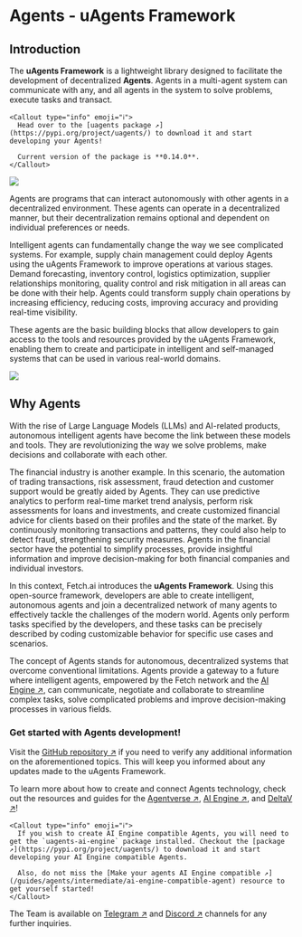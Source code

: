 
# Agents - uAgents Framework



## Introduction

The **uAgents Framework** is a lightweight library designed to facilitate the development of decentralized **Agents**. Agents in a multi-agent system can communicate with any, and all agents in the system to solve problems, execute tasks and transact.

    <Callout type="info" emoji="ℹ️">
      Head over to the [uagents package ↗️](https://pypi.org/project/uagents/) to download it and start developing your Agents!

      Current version of the package is **0.14.0**.
    </Callout>

![](src/images/concepts/ai-agents/Agents_interacting.svg)

Agents are programs that can interact autonomously with other agents in a decentralized environment. These agents can operate in a decentralized manner, but their decentralization remains optional and dependent on individual preferences or needs.

Intelligent agents can fundamentally change the way we see complicated systems. For example, supply chain management could deploy Agents using the uAgents Framework to improve operations at various stages. Demand forecasting, inventory control, logistics optimization, supplier relationships monitoring, quality control and risk mitigation in all areas can be done with their help. Agents could transform supply chain operations by increasing efficiency, reducing costs, improving accuracy and providing real-time visibility.

These agents are the basic building blocks that allow developers to gain access to the tools and resources provided by the uAgents Framework, enabling them to create and participate in intelligent and self-managed systems that can be used in various real-world domains.

![](src/images/concepts/ai-agents/decentralised_network.svg)

## Why Agents

With the rise of Large Language Models (LLMs) and AI-related products, autonomous intelligent agents have become the link between these models and tools. They are revolutionizing the way we solve problems, make decisions and collaborate with each other.

The financial industry is another example. In this scenario, the automation of trading transactions, risk assessment, fraud detection and customer support would be greatly aided by Agents. They can use predictive analytics to perform real-time market trend analysis, perform risk assessments for loans and investments, and create customized financial advice for clients based on their profiles and the state of the market. By continuously monitoring transactions and patterns, they could also help to detect fraud, strengthening security measures. Agents in the financial sector have the potential to simplify processes, provide insightful information and improve decision-making for both financial companies and individual investors.

In this context, Fetch.ai introduces the **uAgents Framework**. Using this open-source framework, developers are able to create intelligent, autonomous agents and join a decentralized network of many agents to effectively tackle the challenges of the modern world. Agents only perform tasks specified by the developers, and these tasks can be precisely described by coding customizable behavior for specific use cases and scenarios.

The concept of Agents stands for autonomous, decentralized systems that overcome conventional limitations.
Agents provide a gateway to a future where intelligent agents, empowered by the Fetch network and the [AI Engine ↗️](/concepts/ai-engine/ai-engine-intro), can communicate, negotiate and collaborate to streamline complex tasks, solve complicated problems and improve decision-making processes in various fields.

### Get started with Agents development!

Visit the [GitHub repository ↗️](https://github.com/fetchai/uAgents) if you need to verify any additional information on the aforementioned topics. This will keep you informed about any updates made to the uAgents Framework.

To learn more about how to create and connect Agents technology, check out the resources and guides for the [Agentverse ↗️](/concepts/agent-services/agentverse-intro), [AI Engine ↗️](/concepts/ai-engine/ai-engine-intro), and [DeltaV ↗️](/concepts/deltav/intro)!

    <Callout type="info" emoji="ℹ️">
      If you wish to create AI Engine compatible Agents, you will need to get the `uagents-ai-engine` package installed. Checkout the [package ↗️](https://pypi.org/project/uagents/) to download it and start developing your AI Engine compatible Agents.

      Also, do not miss the [Make your agents AI Engine compatible ↗️](/guides/agents/intermediate/ai-engine-compatible-agent) resource to get yourself started!
    </Callout>

The Team is available on [Telegram ↗️](https://t.me/fetch_ai) and [Discord ↗️](https://discord.gg/fetchai) channels for any further inquiries.
